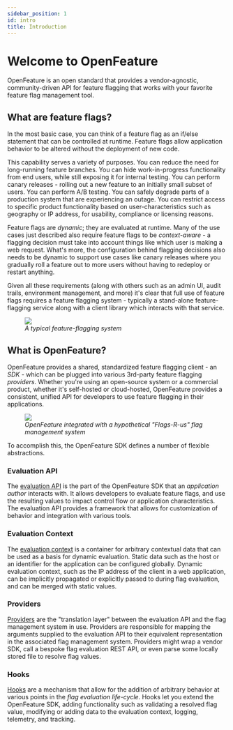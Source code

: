 ```yaml
---
sidebar_position: 1
id: intro
title: Introduction
---
```


# Welcome to OpenFeature

OpenFeature is an open standard that provides a vendor-agnostic, community-driven API for feature flagging that works with your favorite feature flag management tool.

## What are feature flags?

In the most basic case, you can think of a feature flag as an if/else statement that can be controlled at runtime.
Feature flags allow application behavior to be altered without the deployment of new code.

This capability serves a variety of purposes.
You can reduce the need for long-running feature branches.
You can hide work-in-progress functionality from end users, while still exposing it for internal testing.
You can perform canary releases - rolling out a new feature to an initially small subset of users.
You can perform A/B testing.
You can safely degrade parts of a production system that are experiencing an outage.
You can restrict access to specific product functionality based on user-characteristics such as geography or IP address, for usability, compliance or licensing reasons.

Feature flags are _dynamic_; they are evaluated at runtime.
Many of the use cases just described also require feature flags to be _context-aware_ - a flagging decision must take into account things like which user is making a web request.
What's more, the configuration behind flagging decisions also needs to be dynamic to support use cases like canary releases where you gradually roll a feature out to more users without having to redeploy or restart anything.

Given all these requirements (along with others such as an admin UI, audit trails, environment management, and more) it's clear that full use of feature flags requires a feature flagging system - typically a stand-alone feature-flagging service along with a client library which interacts with that service.

<figure>
  <img src={require('@site/static/img/docs/reference/ff-service.png').default} />
  <figcaption>
    <i>A typical feature-flagging system</i>
  </figcaption>
</figure>

## What is OpenFeature?

OpenFeature provides a shared, standardized feature flagging client - an _SDK_ - which can be plugged into various 3rd-party feature flagging _providers_.
Whether you're using an open-source system or a commercial product, whether it's self-hosted or cloud-hosted, OpenFeature provides a consistent, unified API for developers to use feature flagging in their applications.

<figure>
  <img src={require('@site/static/img/docs/reference/of-architecture.png').default} />
  <figcaption>
    <i>OpenFeature integrated with a hypothetical "Flags-R-us" flag management system</i>
  </figcaption>
</figure>

To accomplish this, the OpenFeature SDK defines a number of flexible abstractions.

### Evaluation API

The [evaluation API](./concepts/01-evaluation-api.mdx) is the part of the OpenFeature SDK that an _application author_ interacts with.
It allows developers to evaluate feature flags, and use the resulting values to impact control flow or application characteristics.
The evaluation API provides a framework that allows for customization of behavior and integration with various tools.

### Evaluation Context

The [evaluation context](./concepts/03-evaluation-context.mdx) is a container for arbitrary contextual data that can be used as a basis for dynamic evaluation.
Static data such as the host or an identifier for the application can be configured globally.
Dynamic evaluation context, such as the IP address of the client in a web application, can be implicitly propagated or explicitly passed to during flag evaluation, and can be merged with static values.

### Providers

[Providers](./concepts/02-provider.mdx) are the "translation layer" between the evaluation API and the flag management system in use.
Providers are responsible for mapping the arguments supplied to the evaluation API to their equivalent representation in the associated flag management system.
Providers might wrap a vendor SDK, call a bespoke flag evaluation REST API, or even parse some locally stored file to resolve flag values.

### Hooks

[Hooks](./concepts/04-hooks.mdx) are a mechanism that allow for the addition of arbitrary behavior at various points in the _flag evaluation life-cycle_.
Hooks let you extend the OpenFeature SDK, adding functionality such as validating a resolved flag value, modifying or adding data to the evaluation context, logging, telemetry, and tracking.
